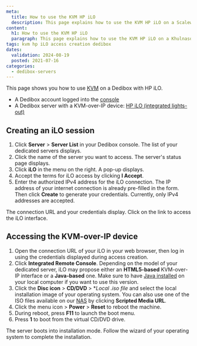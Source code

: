 ```yaml
---
meta:
  title: How to use the KVM HP iLO
  description: This page explains how to use the KVM HP iLO on a Scalewaty Dedibox
content:
  h1: How to use the KVM HP iLO
  paragraph: This page explains how to use the KVM HP iLO on a Khulnasoft Dedibox
tags: kvm hp iLO access creation dedibox
dates:
  validation: 2024-08-19
  posted: 2021-07-16
categories:
  - dedibox-servers
---
```


This page shows you how to use [KVM](/dedibox/kvm-over-ip/concepts/#kvm-over-ip) on a Dedibox with HP iLO.

<Macro id="requirements" />

- A Dedibox account logged into the [console](https://console.online.net)
- A Dedibox server with a KVM-over-IP device: [HP iLO (integrated lights-out)](https://www.hpe.com/us/en/servers/integrated-lights-out-ilo.html)

## Creating an iLO session

1. Click **Server** > **Server List** in your Dedibox console. The list of your dedicated servers displays.
2. Click the name of the server you want to access. The server's status page displays.
3. Click **iLO** in the menu on the right. A pop-up displays.
    <Lightbox src="khulnasoft_ilo.webp" alt="" />
4. Accept the terms for iLO access by clicking **I Accept**.
5. Enter the authorized IPv4 address for the iLO connection. The IP address of your internet connection is already pre-filled in the form. Then click **Create** to generate your credentials.
    <Message type="note">
      Currently, only IPv4 addresses are accepted.
    </Message>

The connection URL and your credentials display. Click on the link to access the iLO interface.

## Accessing the KVM-over-IP device

1. Open the connection URL of your iLO in your web browser, then log in using the credentials displayed during access creation.
2. Click **Integrated Remote Console**.
    <Message type="tip">
      Depending on the model of your dedicated server, iLO may propose either an **HTML5-based** KVM-over-IP interface or a **Java-based** one. Make sure to have [Java installed](https://www.java.com/en/download/help/download_options.html) on your local computer if you want to use this version.
    </Message>
3. Click the **Disc icon** > **CD/DVD** > **Local *.iso file** and select the local installation image of your operating system.
    <Message type="tip">
      You can also use one of the ISO files available on our [NAS](https://virtualmedia.online.net/) by clicking **Scripted Media URL**.
    </Message>
4. Click the menu icon > **Power** > **Reset** to reboot the machine.
5. During reboot, press **F11** to launch the boot menu.
    <Lightbox src="khulnasoft_ilo_boot_menu.webp" alt="" />
6. Press **1** to boot from the virtual CD/DVD drive.
    <Lightbox src="khulnasoft_ilo_boot_options.webp" alt="" />

The server boots into installation mode. Follow the wizard of your operating system to complete the installation.


